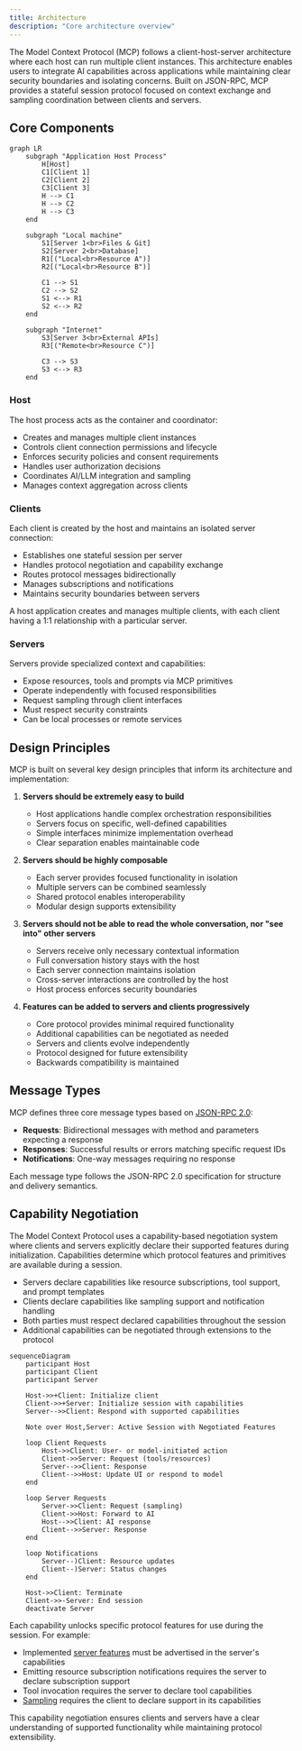 ```yaml
---
title: Architecture
description: "Core architecture overview"
---
```

The Model Context Protocol (MCP) follows a client-host-server architecture where each
host can run multiple client instances. This architecture enables users to integrate AI
capabilities across applications while maintaining clear security boundaries and
isolating concerns. Built on JSON-RPC, MCP provides a stateful session protocol focused
on context exchange and sampling coordination between clients and servers.

## Core Components

```mermaid
graph LR
    subgraph "Application Host Process"
        H[Host]
        C1[Client 1]
        C2[Client 2]
        C3[Client 3]
        H --> C1
        H --> C2
        H --> C3
    end

    subgraph "Local machine"
        S1[Server 1<br>Files & Git]
        S2[Server 2<br>Database]
        R1[("Local<br>Resource A")]
        R2[("Local<br>Resource B")]

        C1 --> S1
        C2 --> S2
        S1 <--> R1
        S2 <--> R2
    end

    subgraph "Internet"
        S3[Server 3<br>External APIs]
        R3[("Remote<br>Resource C")]

        C3 --> S3
        S3 <--> R3
    end
```

### Host

The host process acts as the container and coordinator:

- Creates and manages multiple client instances
- Controls client connection permissions and lifecycle
- Enforces security policies and consent requirements
- Handles user authorization decisions
- Coordinates AI/LLM integration and sampling
- Manages context aggregation across clients

### Clients

Each client is created by the host and maintains an isolated server connection:

- Establishes one stateful session per server
- Handles protocol negotiation and capability exchange
- Routes protocol messages bidirectionally
- Manages subscriptions and notifications
- Maintains security boundaries between servers

A host application creates and manages multiple clients, with each client having a 1:1
relationship with a particular server.

### Servers

Servers provide specialized context and capabilities:

- Expose resources, tools and prompts via MCP primitives
- Operate independently with focused responsibilities
- Request sampling through client interfaces
- Must respect security constraints
- Can be local processes or remote services

## Design Principles

MCP is built on several key design principles that inform its architecture and
implementation:

1. **Servers should be extremely easy to build**

   - Host applications handle complex orchestration responsibilities
   - Servers focus on specific, well-defined capabilities
   - Simple interfaces minimize implementation overhead
   - Clear separation enables maintainable code

2. **Servers should be highly composable**

   - Each server provides focused functionality in isolation
   - Multiple servers can be combined seamlessly
   - Shared protocol enables interoperability
   - Modular design supports extensibility

3. **Servers should not be able to read the whole conversation, nor "see into" other
   servers**

   - Servers receive only necessary contextual information
   - Full conversation history stays with the host
   - Each server connection maintains isolation
   - Cross-server interactions are controlled by the host
   - Host process enforces security boundaries

4. **Features can be added to servers and clients progressively**
   - Core protocol provides minimal required functionality
   - Additional capabilities can be negotiated as needed
   - Servers and clients evolve independently
   - Protocol designed for future extensibility
   - Backwards compatibility is maintained

## Message Types

MCP defines three core message types based on
[JSON-RPC 2.0](https://www.jsonrpc.org/specification):

- **Requests**: Bidirectional messages with method and parameters expecting a response
- **Responses**: Successful results or errors matching specific request IDs
- **Notifications**: One-way messages requiring no response

Each message type follows the JSON-RPC 2.0 specification for structure and delivery
semantics.

## Capability Negotiation

The Model Context Protocol uses a capability-based negotiation system where clients and
servers explicitly declare their supported features during initialization. Capabilities
determine which protocol features and primitives are available during a session.

- Servers declare capabilities like resource subscriptions, tool support, and prompt
  templates
- Clients declare capabilities like sampling support and notification handling
- Both parties must respect declared capabilities throughout the session
- Additional capabilities can be negotiated through extensions to the protocol

```mermaid
sequenceDiagram
    participant Host
    participant Client
    participant Server

    Host->>+Client: Initialize client
    Client->>+Server: Initialize session with capabilities
    Server-->>Client: Respond with supported capabilities

    Note over Host,Server: Active Session with Negotiated Features

    loop Client Requests
        Host->>Client: User- or model-initiated action
        Client->>Server: Request (tools/resources)
        Server-->>Client: Response
        Client-->>Host: Update UI or respond to model
    end

    loop Server Requests
        Server->>Client: Request (sampling)
        Client->>Host: Forward to AI
        Host-->>Client: AI response
        Client-->>Server: Response
    end

    loop Notifications
        Server--)Client: Resource updates
        Client--)Server: Status changes
    end

    Host->>Client: Terminate
    Client->>-Server: End session
    deactivate Server
```

Each capability unlocks specific protocol features for use during the session. For
example:

- Implemented [server features](/specification/draft/server) must be
  advertised in the server's capabilities
- Emitting resource subscription notifications requires the server to declare
  subscription support
- Tool invocation requires the server to declare tool capabilities
- [Sampling](/specification/draft/client) requires the client to declare
  support in its capabilities

This capability negotiation ensures clients and servers have a clear understanding of
supported functionality while maintaining protocol extensibility.
